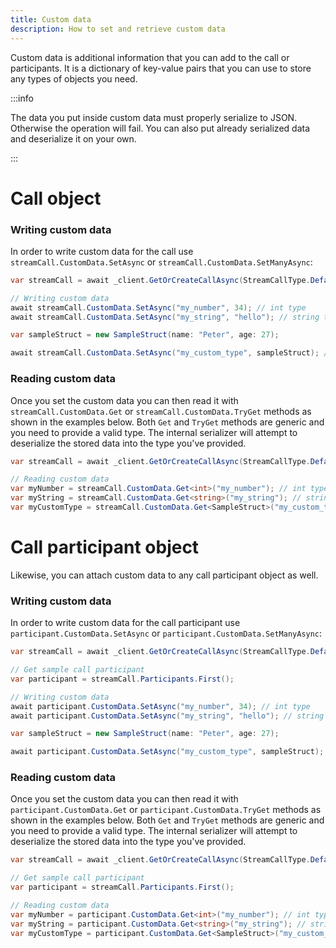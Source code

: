 ```yaml
---
title: Custom data
description: How to set and retrieve custom data
---
```


Custom data is additional information that you can add to the call or participants. It is a dictionary of key-value pairs that you can use to store any types of objects you need.

:::info

The data you put inside custom data must properly serialize to JSON. Otherwise the operation will fail. You can also put already serialized data and deserialize it on your own.

:::

# Call object

### Writing custom data

In order to write custom data for the call use `streamCall.CustomData.SetAsync` or `streamCall.CustomData.SetManyAsync`:

```csharp
var streamCall = await _client.GetOrCreateCallAsync(StreamCallType.Default, "my-call-id");

// Writing custom data
await streamCall.CustomData.SetAsync("my_number", 34); // int type
await streamCall.CustomData.SetAsync("my_string", "hello"); // string type

var sampleStruct = new SampleStruct(name: "Peter", age: 27);

await streamCall.CustomData.SetAsync("my_custom_type", sampleStruct); // custom type
```

### Reading custom data

Once you set the custom data you can then read it with `streamCall.CustomData.Get` or `streamCall.CustomData.TryGet` methods as shown in the examples below. Both `Get` and `TryGet` methods are generic and you need to provide a valid type. 
The internal serializer will attempt to deserialize the stored data into the type you've provided.

```csharp
var streamCall = await _client.GetOrCreateCallAsync(StreamCallType.Default, "my-call-id");

// Reading custom data
var myNumber = streamCall.CustomData.Get<int>("my_number"); // int type
var myString = streamCall.CustomData.Get<string>("my_string"); // string type
var myCustomType = streamCall.CustomData.Get<SampleStruct>("my_custom_type"); // custom type
```

# Call participant object

Likewise, you can attach custom data to any call participant object as well.

### Writing custom data

In order to write custom data for the call participant use `participant.CustomData.SetAsync` or `participant.CustomData.SetManyAsync`:

```csharp
var streamCall = await _client.GetOrCreateCallAsync(StreamCallType.Default, "my-call-id");

// Get sample call participant
var participant = streamCall.Participants.First();

// Writing custom data
await participant.CustomData.SetAsync("my_number", 34); // int type
await participant.CustomData.SetAsync("my_string", "hello"); // string type

var sampleStruct = new SampleStruct(name: "Peter", age: 27);

await participant.CustomData.SetAsync("my_custom_type", sampleStruct); // custom type
```

### Reading custom data

Once you set the custom data you can then read it with `participant.CustomData.Get` or `participant.CustomData.TryGet` methods as shown in the examples below. Both `Get` and `TryGet` methods are generic and you need to provide a valid type.
The internal serializer will attempt to deserialize the stored data into the type you've provided.

```csharp
var streamCall = await _client.GetOrCreateCallAsync(StreamCallType.Default, "my-call-id");

// Get sample call participant
var participant = streamCall.Participants.First();

// Reading custom data
var myNumber = participant.CustomData.Get<int>("my_number"); // int type
var myString = participant.CustomData.Get<string>("my_string"); // string type
var myCustomType = participant.CustomData.Get<SampleStruct>("my_custom_type"); // custom type
```
